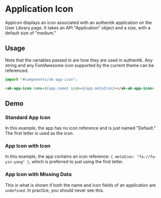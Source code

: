 

<Meta of={AppIconStories} />

# Application Icon

AppIcon displays an icon associated with an authentik application on the User Library page. It takes
an API "Application" object and a size, with a default size of "medium."

## Usage

Note that the variables passed in are how they are used in authentik. Any string and any FontAwesome
icon supported by the current theme can be referenced.

```Typescript
import "#components/ak-app-icon";
```

```html
<ak-app-icon name=${app.name} icon=${app.metaIcon}></ak-ak-app-icon>
```

## Demo

### Standard App Icon

In this example, the app has no icon reference and is just named "Default." The first letter is used
as the icon.

<Story of={AppIconStories.DefaultStory} />

### App Icon with Icon

In this example, the app contains an icon reference: `{ metaIcon: "fa://fa-yin-yang" }`, which is
preferred to just using the first letter.

<Story of={AppIconStories.WithIcon} />

### App Icon with Missing Data

This is what is shown if both the name and icon fields of an application are `undefined`. In practice,
you should never see this.

<Story of={AppIconStories.AllDataUndefined} />
